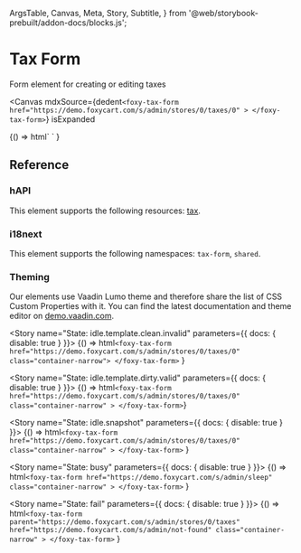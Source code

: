   ArgsTable,
  Canvas,
  Meta,
  Story,
  Subtitle,
} from  '@web/storybook-prebuilt/addon-docs/blocks.js';


<Meta title="Forms / TaxForm" />

# Tax Form

<Subtitle>Form element for creating or editing taxes</Subtitle>

<Canvas
  mdxSource={dedent`
    <foxy-tax-form
      href="https://demo.foxycart.com/s/admin/stores/0/taxes/0"
    >
    </foxy-tax-form>
  `}
  isExpanded
  >
  <Story name="Playground">
    {() =>
      html`
        <foxy-tax-form
          href="https://demo.foxycart.com/s/admin/stores/0/taxes/0"
        >
        </foxy-tax-form>
      `
    }
  </Story>
</Canvas>

## Reference

<ArgsTable of="foxy-tax-form" />

### hAPI

This element supports the following resources: [tax](https://api.foxycart.com/rels/tax).

### i18next

This element supports the following namespaces: `tax-form`, `shared`.

### Theming

Our elements use Vaadin Lumo theme and therefore share the list of CSS Custom Properties with it. You can find the latest documentation and theme editor on [demo.vaadin.com](https://demo.vaadin.com/lumo-editor/).

<Story name="State: idle.template.clean.invalid" parameters={{ docs: { disable: true } }}>
  {() =>
    html`
      <foxy-tax-form href="https://demo.foxycart.com/s/admin/stores/0/taxes/0" class="container-narrow">
      </foxy-tax-form>
    `
  }
</Story>

<Story name="State: idle.template.dirty.valid" parameters={{ docs: { disable: true } }}>
  {() => html`
    <foxy-tax-form
      href="https://demo.foxycart.com/s/admin/stores/0/taxes/0"
      class="container-narrow"
    >
    </foxy-tax-form>
  `}
</Story>

<Story name="State: idle.snapshot" parameters={{ docs: { disable: true } }}>
  {() =>
    html`
      <foxy-tax-form
        href="https://demo.foxycart.com/s/admin/stores/0/taxes/0"
        class="container-narrow"
      >
      </foxy-tax-form>
    `
  }
</Story>

<Story name="State: busy" parameters={{ docs: { disable: true } }}>
  {() =>
    html`
      <foxy-tax-form
        href="https://demo.foxycart.com/s/admin/sleep"
        class="container-narrow"
      >
      </foxy-tax-form>
    `
  }
</Story>

<Story name="State: fail" parameters={{ docs: { disable: true } }}>
  {() =>
    html`
      <foxy-tax-form
        parent="https://demo.foxycart.com/s/admin/stores/0/taxes"
        href="https://demo.foxycart.com/s/admin/not-found"
        class="container-narrow"
      >
      </foxy-tax-form>
    `
  }
</Story>
